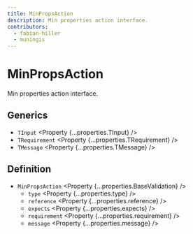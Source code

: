 ```yaml
---
title: MinPropsAction
description: Min properties action interface.
contributors:
  - fabian-hiller
  - muningis
---
```



# MinPropsAction

Min properties action interface.

## Generics

- `TInput` <Property {...properties.TInput} />
- `TRequirement` <Property {...properties.TRequirement} />
- `TMessage` <Property {...properties.TMessage} />

## Definition

- `MinPropsAction` <Property {...properties.BaseValidation} />
  - `type` <Property {...properties.type} />
  - `reference` <Property {...properties.reference} />
  - `expects` <Property {...properties.expects} />
  - `requirement` <Property {...properties.requirement} />
  - `message` <Property {...properties.message} />
